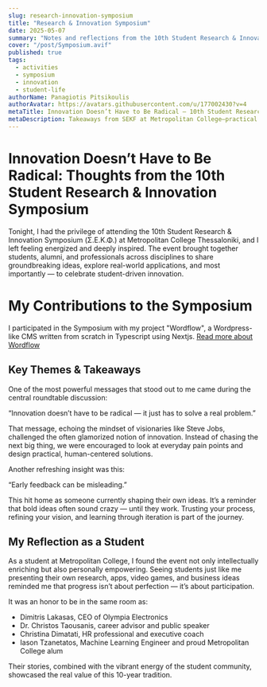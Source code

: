 ```yaml
---
slug: research-innovation-symposium
title: "Research & Innovation Symposium"
date: 2025-05-07
summary: "Notes and reflections from the 10th Student Research & Innovation Symposium (Σ.Ε.Κ.Φ.) at Metropolitan College Thessaloniki."
cover: "/post/Symposium.avif"
published: true
tags:
  - activities
  - symposium
  - innovation
  - student-life
authorName: Panagiotis Pitsikoulis
authorAvatar: https://avatars.githubusercontent.com/u/177002430?v=4
metaTitle: Innovation Doesn’t Have to Be Radical — 10th Student Research & Innovation Symposium
metaDescription: Takeaways from SEKF at Metropolitan College—practical innovation, early feedback, and student-driven creativity.
---
```


# Innovation Doesn’t Have to Be Radical: Thoughts from the 10th Student Research & Innovation Symposium

Tonight, I had the privilege of attending the 10th Student Research & Innovation Symposium (Σ.Ε.Κ.Φ.) at Metropolitan College Thessaloniki, and I left feeling energized and deeply inspired. The event brought together students, alumni, and professionals across disciplines to share groundbreaking ideas, explore real-world applications, and most importantly — to celebrate student-driven innovation.

# My Contributions to the Symposium

I participated in the Symposium with my project "Wordflow", a Wordpress-like CMS written from scratch in Typescript using Nextjs. 
[Read more about Wordflow](https://www.panagiotispitsikoulis.gr/projects/wordflow)

## Key Themes & Takeaways

One of the most powerful messages that stood out to me came during the central roundtable discussion:

“Innovation doesn’t have to be radical — it just has to solve a real problem.”

That message, echoing the mindset of visionaries like Steve Jobs, challenged the often glamorized notion of innovation. Instead of chasing the next big thing, we were encouraged to look at everyday pain points and design practical, human-centered solutions.

Another refreshing insight was this:

“Early feedback can be misleading.”

This hit home as someone currently shaping their own ideas. It’s a reminder that bold ideas often sound crazy — until they work. Trusting your process, refining your vision, and learning through iteration is part of the journey.

## My Reflection as a Student

As a student at Metropolitan College, I found the event not only intellectually enriching but also personally empowering. Seeing students just like me presenting their own research, apps, video games, and business ideas reminded me that progress isn’t about perfection — it’s about participation.

It was an honor to be in the same room as:

- Dimitris Lakasas, CEO of Olympia Electronics
- Dr. Christos Taousanis, career advisor and public speaker
- Christina Dimatati, HR professional and executive coach
- Iason Tzanetatos, Machine Learning Engineer and proud Metropolitan College alum

Their stories, combined with the vibrant energy of the student community, showcased the real value of this 10-year tradition.
